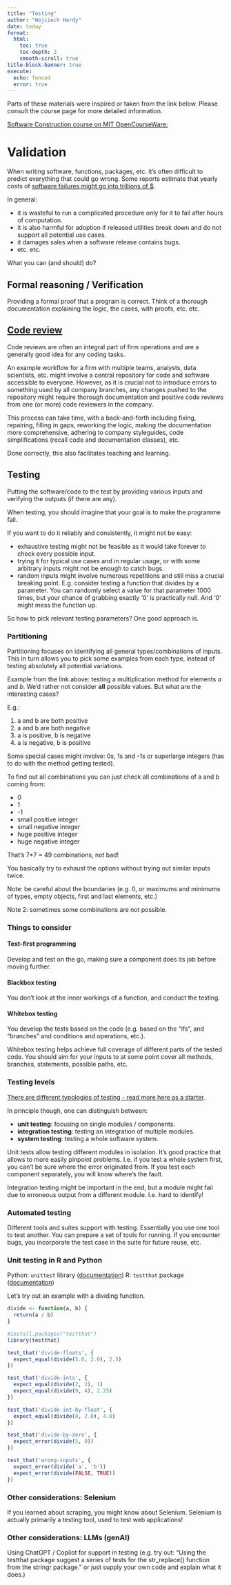```yaml
---
title: "Testing"
author: "Wojciech Hardy"
date: today
format: 
  html:
    toc: true
    toc-depth: 2
    smooth-scroll: true
title-block-banner: true
execute:
  echo: fenced
  error: true
---
```


Parts of these materials were inspired or taken from the link below. Please consult the course page for more detailed information.

[Software Construction course on MIT OpenCourseWare:](https://ocw.mit.edu/ans7870/6/6.005/s16/classes/03-testing/index.html)

# Validation

When writing software, functions, packages, etc. it's often difficult to predict everything that could go wrong. Some reports estimate that yearly costs of [software failures might go into trillions of $](https://www.it-cisq.org/cisq-files/pdf/CPSQ-2020-report.pdf).

In general:

- it is wasteful to run a complicated procedure only for it to fail after hours of computation.
- it is also harmful for adoption if released utilities break down and do not support all potential use cases.
- it damages sales when a software release contains bugs.
- etc. etc.

What you can (and should) do? 

## Formal reasoning / Verification

Providing a formal proof that a program is correct. Think of a thorough documentation explaining the logic, the cases, with proofs, etc. etc.

## [Code review](https://ocw.mit.edu/ans7870/6/6.005/s16/classes/04-code-review/)

Code reviews are often an integral part of firm operations and are a generally good idea for any coding tasks.

An example workflow for a firm with multiple teams, analysts, data scientists, etc. might involve a central repository for code and software accessible to everyone. However, as it is crucial not to introduce errors to something used by all company branches, any changes pushed to the repository might require thorough documentation and positive code reviews from one (or more) code reviewers in the company.

This process can take time, with a back-and-forth including fixing, repairing, filling in gaps, reworking the logic, making the documentation more comprehensive, adhering to company styleguides, code simplifications (recall code and documentation classes), etc.

Done correctly, this also facilitates teaching and learning.

## Testing

Putting the software/code to the test by providing various inputs and verifying the outputs (if there are any).

When testing, you should imagine that your goal is to make the programme fail. 

If you want to do it reliably and consistently, it might not be easy:

- exhaustive testing might not be feasible as it would take forever to check every possible input.
- trying it for typical use cases and in regular usage, or with some arbitrary inputs might not be enough to catch bugs.
- random inputs might involve numerous repetitions and still miss a crucial breaking point. E.g. consider testing a function that divides by a parameter. You can randomly select a value for that parameter 1000 times, but your chance of grabbing exactly '0' is practically null. And '0' might mess the function up.

So how to pick relevant testing parameters? One good approach is.

### Partitioning

Partitioning focuses on identifying all general types/combinations of inputs. This in turn allows you to pick some examples from each type, instead of testing absolutely all potential variations.

Example from the link above: testing a multiplication method for elements *a* and *b*. We'd rather not consider **all** possible values. But what are the interesting cases?

E.g.: 

1) a and b are both positive
2) a and b are both negative
3) a is positive, b is negative
4) a is negative, b is positive

Some special cases might involve: 0s, 1s and -1s or superlarge integers (has to do with the method getting tested).

To find out all combinations you can just check all combinations of a and b coming from:

- 0
- 1
- -1
- small positive integer
- small negative integer
- huge positive integer
- huge negative integer

That's 7*7 = 49 combinations, not bad!

You basically try to exhaust the options without trying out similar inputs twice. 

Note: be careful about the boundaries (e.g. 0, or maximums and minimums of types, empty objects, first and last elements, etc.)

Note 2: sometimes some combinations are not possible.

### Things to consider

#### Test-first programming

Develop and test on the go, making sure a component does its job before moving further.

#### Blackbox testing

You don't look at the inner workings of a function, and conduct the testing.

#### Whitebox testing

You develop the tests based on the code (e.g. based on the "ifs", and "branches" and conditions and operations, etc.).

Whitebox testing helps achieve full coverage of different parts of the tested code. You should aim for your inputs to at some point cover all methods, branches, statements, possible paths, etc.

### Testing levels

[There are different typologies of testing - read more here as a starter](https://en.wikipedia.org/wiki/Software_testing#Testing_levels).

In principle though, one can distinguish between:

- **unit testing**: focusing on single modules / components.
- **integration testing**: testing an integration of multiple modules.
- **system testing**: testing a whole software system.

Unit tests allow testing different modules in isolation. It's good practice that allows to more easily pinpoint problems. I.e. if you test a whole system first, you can't be sure where the error originated from. If you test each component separately, you will know where's the fault.

Integration testing might be important in the end, but a module might fail due to erroneous output from a different module. I.e. hard to identify!

### Automated testing

Different tools and suites support with testing. Essentially you use one tool to test another. You can prepare a set of tools for running. If you encounter bugs, you incorporate the test case in the suite for future reuse, etc.

### Unit testing in R and Python

Python: `unittest` library ([documentation](https://docs.python.org/3/library/unittest.html))
R: `testthat` package ([documentation](https://testthat.r-lib.org/reference/test_that.html))

Let's try out an example with a dividing function.

```r
divide <- function(a, b) {
  return(a / b)
}
```


```r
#install.packages("testthat")
library(testthat)
```

```r
test_that('divide-floats', {
  expect_equal(divide(5.0, 2.0), 2.5)
})
```

```r
test_that('divide-ints', {
  expect_equal(divide(2, 2), 1)
  expect_equal(divide(9, 4), 2.25)
})
```

```r
test_that('divide-int-by-float', {
  expect_equal(divide(8, 2.0), 4.0)
})
```

```r
test_that('divide-by-zero', {
  expect_error(divide(5, 0))
})
```

```r
test_that('wrong-inputs', {
  expect_error(divide('a', 'b'))
  expect_error(divide(FALSE, TRUE))
})
```

### Other considerations: Selenium

If you learned about scraping, you might know about Selenium. Selenium is actually primarily a testing tool, used to test web applications!

### Other considerations: LLMs (genAI)

Using ChatGPT / Copilot for support in testing (e.g. try out: "Using the testthat package suggest a series of tests for the str_replace() function from the stringr package." or just supply your own code and explain what it does.)
